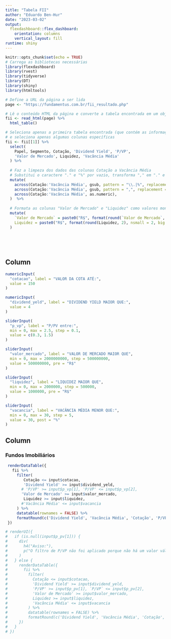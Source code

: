 ```yaml
---
title: "Tabela FII"
author: "Eduardo Ben-Hur"
date: "2023-03-02"
output: 
  flexdashboard::flex_dashboard:
    orientation: columns
    vertical_layout: fill
runtime: shiny
---
```

```r
knitr::opts_chunk$set(echo = TRUE)
# Carrega as bibliotecas necessárias
library(flexdashboard)
library(rvest)
library(tidyverse)
library(DT)
library(shiny)
library(htmltools)

# Define a URL da página a ser lida
page <- "https://fundamentus.com.br/fii_resultado.php"

# Lê o conteúdo HTML da página e converte a tabela encontrada em um objeto data frame
fii <- read_html(page) %>% 
  html_table()

# Seleciona apenas a primeira tabela encontrada (que contém as informações de interesse)
# e seleciona apenas algumas colunas específicas
fii <- fii[[1]] %>% 
  select(
    Papel, Segmento, Cotação, 'Dividend Yield', 'P/VP',
    'Valor de Mercado', Liquidez, 'Vacância Média'
  ) %>% 
  
  # Faz a limpeza dos dados das colunas Cotação a Vacância Média
  # Substitui o caractere "." e "%" por vazio, transforma "," em "." e converte o tipo para numérico
  mutate(
    across(Cotação:'Vacância Média', gsub, pattern = "\\.|%", replacement = ""),
    across(Cotação:'Vacância Média', gsub, pattern = ",", replacement = "."),
    across(Cotação:'Vacância Média', as.numeric),
  )  %>%
  
  # Formata as colunas "Valor de Mercado" e "Liquidez" como valores monetários (R$)
  mutate(
    `Valor de Mercado` = paste0("R$", format(round(`Valor de Mercado`, 2), nsmall = 2, big.mark = ".") ),
    Liquidez = paste0("R$", format(round(Liquidez, 2), nsmall = 2, big.mark = "."))
  )
 
  
  
  

```

Column {.sidebar}
-----------------------------------------------------

```r
numericInput(
  "cotacao", label = "VALOR DA COTA ATÉ:",
  value = 150
)

numericInput(
  "dividend_yeld", label = "DIVIDEND YIELD MAIOR QUE:",
  value = 4
)

sliderInput(
  "p_vp", label = "P/PV entre:",
  min = 0, max = 2.5, step = 0.1,
  value = c(0.3, 1.5)
)

sliderInput(
  "valor_mercado", label = "VALOR DE MERCADO MAIOR QUE",
  min = 0, max = 2000000000, step = 500000000,
  value = 500000000, pre = "R$"
)

sliderInput(
  "liquidez", label = "LIQUIDEZ MAIOR QUE",
  min = 0, max = 2000000, step = 500000,
  value = 1000000, pre = "R$"
)

sliderInput(
  "vacancia", label = "VACÂNCIA MÉDIA MENOR QUE:",
  min = 0, max = 30, step = 5,
  value = 30, post = "%"
)


```

Column
--------------------------------------------------------
### Fundos Imobiliários

```r
 renderDataTable({
   fii %>%
     filter(
        Cotação <= input$cotacao,
        'Dividend Yield' >= input$dividend_yeld,
       # 'P/VP' >= input$p_vp[1], 'P/VP' <= input$p_vp[2],
       'Valor de Mercado' >= input$valor_mercado,
        Liquidez >= input$liquidez,
       #'Vacância Média' <= input$vacancia
     ) %>%
     datatable(rownames = FALSE) %>%
     formatRound(c('Dividend Yield', 'Vacância Média', 'Cotação', 'P/VP'), digits = 2)
 })
```


```r
# renderUI({
#   if (is.null(input$p_pv[1])) {
#     div(
#       h4("Aviso:"),
#       p("O filtro de P/VP não foi aplicado porque não há um valor válido definido.")
#     )
#   } else {
#     renderDataTable({
#       fii %>% 
#         filter(
#           Cotação <= input$cotacao,
#           'Dividend Yield' >= input$dividend_yeld,
#           'P/VP' >= input$p_pv[1], `P/VP` <= input$p_pv[2],
#           'Valor de Mercado' >= input$valor_mercado,
#           Liquidez >= input$liquidez,
#           'Vacância Média' <= input$vacancia
#         ) %>% 
#         datatable(rownames = FALSE) %>% 
#         formatRound(c('Dividend Yield', 'Vacância Média', 'Cotação', 'P/VP'), digits = 2)
#     })
#   }
# })
```

